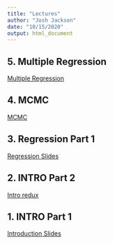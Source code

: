 ```yaml
---
title: "Lectures"
author: "Josh Jackson"
date: "10/15/2020"
output: html_document
---
```



## 5. Multiple Regression
[Multiple Regression](/Lectures/MR-5.html)

## 4. MCMC
[MCMC](/Lectures/MCMC-4.html)

## 3. Regression Part 1
[Regression Slides](/Lectures/week-3.html)

## 2. INTRO Part 2
[Intro redux](/Lectures/week-2.html)

## 1. INTRO Part 1
[Introduction Slides](/Lectures/week1.html)







